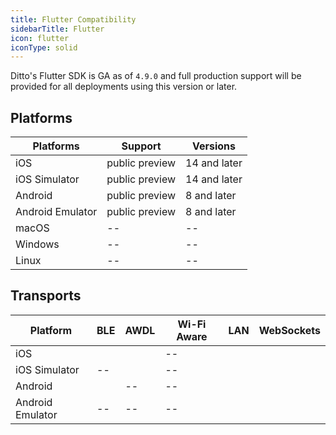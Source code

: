 ```yaml
---
title: Flutter Compatibility
sidebarTitle: Flutter
icon: flutter
iconType: solid
---
```


Ditto's Flutter SDK is GA as of `4.9.0` and full production support will be provided for all deployments using this version or later.

## Platforms
| **Platforms** | **Support** | **Versions** |
| --- | --- | --- |
| iOS | public preview | 14 and later |
| iOS Simulator | public preview | 14 and later |
| Android | public preview | 8 and later |
| Android Emulator | public preview | 8 and later |
| macOS | \-- | \-- |
| Windows | \-- | \-- |
| Linux | \-- | \-- |

## Transports
| **Platform** | **BLE** | **AWDL** | **Wi-Fi Aware** | **LAN** | **WebSockets** |
| --- | --- | --- | --- | --- | --- |
| iOS | <Icon icon="check" iconType="solid" /> | <Icon icon="check" iconType="solid" /> | \-- | <Icon icon="check" iconType="solid" /> | <Icon icon="check" iconType="solid" /> |
| iOS Simulator | \-- | <Icon icon="check" iconType="solid" /> | \-- | <Icon icon="check" iconType="solid" /> | <Icon icon="check" iconType="solid" /> |
| Android | <Icon icon="check" iconType="solid" /> | \-- | \-- | <Icon icon="check" iconType="solid" /> | <Icon icon="check" iconType="solid" /> |
| Android Emulator | \-- | \-- | \-- | <Icon icon="check" iconType="solid" /> | <Icon icon="check" iconType="solid" /> |
